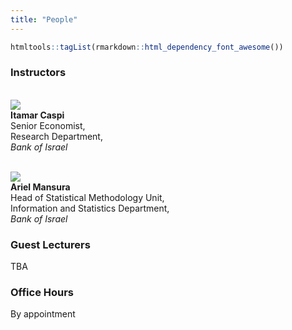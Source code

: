 ```yaml
---
title: "People"
---
```


```r
htmltools::tagList(rmarkdown::html_dependency_font_awesome())
```


### Instructors

<br>
![](figures/itamar.png) <br>
**Itamar Caspi** <br>
Senior Economist,  
Research Department,  
*Bank of Israel* <br>
[<i class="fa fa-home"></i> ](https://itamarcaspi.rbind.io/) 
[<i class="fa fa-paper-plane"></i> ](mailto:caspi.itamar@gmail.com)
[<i class="fa fa-github"></i> ](https://github.com/itamarcaspi/)
[<i class="fa fa-twitter"></i> ](https://twitter.com/itamarcaspi/)

<br>
![](figures/ariel.png) <br>
**Ariel Mansura** <br>
Head of Statistical Methodology Unit,  
Information and Statistics Department,  
*Bank of Israel* <br>
[<i class="fa fa-paper-plane"></i>](mailto:ariel.mansura@boi.org.il)


### Guest Lecturers

TBA  

### Office Hours

By appointment  
